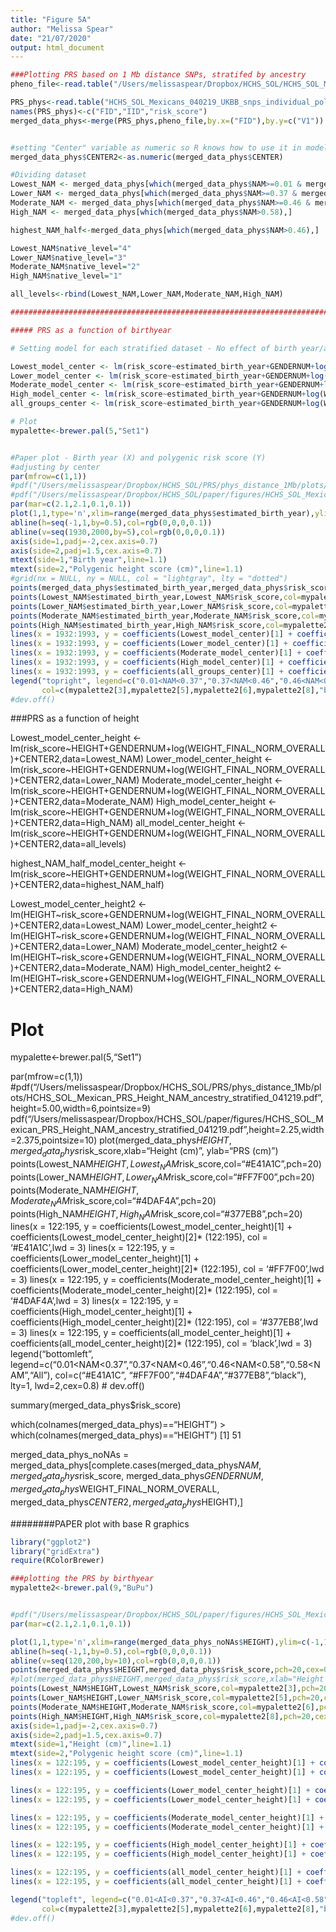 ```yaml
---
title: "Figure 5A"
author: "Melissa Spear"
date: "21/07/2020"
output: html_document
---
```


```r
###Plotting PRS based on 1 Mb distance SNPs, stratifed by ancestry 
pheno_file<-read.table("/Users/melissaspear/Dropbox/HCHS_SOL/HCHS_SOL_Mexicans_admixed_95_full_pheno_010919.txt",header=T, sep='\t')

PRS_phys<-read.table("HCHS_SOL_Mexicans_040219_UKBB_snps_individual_polygenic_height_scores_phys_distance_1Mb_filter.txt")
names(PRS_phys)<-c("FID","IID","risk_score")
merged_data_phys<-merge(PRS_phys,pheno_file,by.x=("FID"),by.y=c("V1"))


#setting "Center" variable as numeric so R knows how to use it in model 
merged_data_phys$CENTER2<-as.numeric(merged_data_phys$CENTER)

#Dividing dataset 
Lowest_NAM <- merged_data_phys[which(merged_data_phys$NAM>=0.01 & merged_data_phys$NAM<0.37),]
Lower_NAM <- merged_data_phys[which(merged_data_phys$NAM>=0.37 & merged_data_phys$NAM<0.46),]
Moderate_NAM <- merged_data_phys[which(merged_data_phys$NAM>=0.46 & merged_data_phys$NAM<=0.58),]
High_NAM <- merged_data_phys[which(merged_data_phys$NAM>0.58),]

highest_NAM_half<-merged_data_phys[which(merged_data_phys$NAM>0.46),]

Lowest_NAM$native_level="4"
Lower_NAM$native_level="3"
Moderate_NAM$native_level="2"
High_NAM$native_level="1"

all_levels<-rbind(Lowest_NAM,Lower_NAM,Moderate_NAM,High_NAM)

```



```r
################################################################################

##### PRS as a function of birthyear 

# Setting model for each stratified dataset - No effect of birth year/age on PRS. 

Lowest_model_center <- lm(risk_score~estimated_birth_year+GENDERNUM+log(WEIGHT_FINAL_NORM_OVERALL)+CENTER2,data=Lowest_NAM)
Lower_model_center <- lm(risk_score~estimated_birth_year+GENDERNUM+log(WEIGHT_FINAL_NORM_OVERALL)+CENTER2,data=Lower_NAM)
Moderate_model_center <- lm(risk_score~estimated_birth_year+GENDERNUM+log(WEIGHT_FINAL_NORM_OVERALL)+CENTER2,data=Moderate_NAM)
High_model_center <- lm(risk_score~estimated_birth_year+GENDERNUM+log(WEIGHT_FINAL_NORM_OVERALL)+CENTER2,data=High_NAM)
all_groups_center <- lm(risk_score~estimated_birth_year+GENDERNUM+log(WEIGHT_FINAL_NORM_OVERALL)+CENTER2,data=all_levels)

# Plot 
mypalette<-brewer.pal(5,"Set1")


#Paper plot - Birth year (X) and polygenic risk score (Y)
#adjusting by center
par(mfrow=c(1,1))
#pdf("/Users/melissaspear/Dropbox/HCHS_SOL/PRS/phys_distance_1Mb/plots/HCHS_SOL_Mexican_PRS_estimated_birth_year_NAM_ancestry_stratified_041219.pdf",height=5.00,width=6,pointsize=9)
#pdf("/Users/melissaspear/Dropbox/HCHS_SOL/paper/figures/HCHS_SOL_Mexican_Height_PRS_estimated_birth_year_NAM_ancestry_stratified_073119_diffcolors.pdf",height=2.25,width=2.375,pointsize=10)
par(mar=c(2.1,2.1,0.1,0.1))
plot(1,1,type='n',xlim=range(merged_data_phys$estimated_birth_year),ylim=c(-1,1),xlab="",ylab="",xaxt='n',yaxt='n')
abline(h=seq(-1,1,by=0.5),col=rgb(0,0,0,0.1))
abline(v=seq(1930,2000,by=5),col=rgb(0,0,0,0.1))
axis(side=1,padj=-2,cex.axis=0.7)
axis(side=2,padj=1.5,cex.axis=0.7)
mtext(side=1,"Birth year",line=1.1)
mtext(side=2,"Polygenic height score (cm)",line=1.1)
#grid(nx = NULL, ny = NULL, col = "lightgray", lty = "dotted")
points(merged_data_phys$estimated_birth_year,merged_data_phys$risk_score,pch=20,cex=0.8)
points(Lowest_NAM$estimated_birth_year,Lowest_NAM$risk_score,col=mypalette2[3],pch=20,cex=0.8)
points(Lower_NAM$estimated_birth_year,Lower_NAM$risk_score,col=mypalette2[5],pch=20,cex=0.8)
points(Moderate_NAM$estimated_birth_year,Moderate_NAM$risk_score,col=mypalette2[6],pch=20,cex=0.8)
points(High_NAM$estimated_birth_year,High_NAM$risk_score,col=mypalette2[8],pch=20,cex=0.8)
lines(x = 1932:1993, y = coefficients(Lowest_model_center)[1] + coefficients(Lowest_model_center)[2]* (1932:1993), col =mypalette2[3],lwd = 3)
lines(x = 1932:1993, y = coefficients(Lower_model_center)[1] + coefficients(Lower_model_center)[2]* (1932:1993), col =mypalette2[5],lwd = 3)
lines(x = 1932:1993, y = coefficients(Moderate_model_center)[1] + coefficients(Moderate_model_center)[2]* (1932:1993), col =mypalette2[6],lwd = 3)
lines(x = 1932:1993, y = coefficients(High_model_center)[1] + coefficients(High_model_center)[2]* (1932:1993), col =mypalette2[8],lwd = 3)
lines(x = 1932:1993, y = coefficients(all_groups_center)[1] + coefficients(all_groups_center)[2]* (1932:1993), col = 'black',lwd = 3)
legend("topright", legend=c("0.01<NAM<0.37","0.37<NAM<0.46","0.46<NAM<0.58","0.58<NAM","All"),
       col=c(mypalette2[3],mypalette2[5],mypalette2[6],mypalette2[8],"black"), bg="white",lty=1, lwd=2,cex=0.4)
#dev.off()


```
################################################################################
###PRS as a function of height 

Lowest_model_center_height <- lm(risk_score~HEIGHT+GENDERNUM+log(WEIGHT_FINAL_NORM_OVERALL)+CENTER2,data=Lowest_NAM)
Lower_model_center_height <- lm(risk_score~HEIGHT+GENDERNUM+log(WEIGHT_FINAL_NORM_OVERALL)+CENTER2,data=Lower_NAM)
Moderate_model_center_height <- lm(risk_score~HEIGHT+GENDERNUM+log(WEIGHT_FINAL_NORM_OVERALL)+CENTER2,data=Moderate_NAM)
High_model_center_height <- lm(risk_score~HEIGHT+GENDERNUM+log(WEIGHT_FINAL_NORM_OVERALL)+CENTER2,data=High_NAM)
all_model_center_height <- lm(risk_score~HEIGHT+GENDERNUM+log(WEIGHT_FINAL_NORM_OVERALL)+CENTER2,data=all_levels)

highest_NAM_half_model_center_height <- lm(risk_score~HEIGHT+GENDERNUM+log(WEIGHT_FINAL_NORM_OVERALL)+CENTER2,data=highest_NAM_half)


Lowest_model_center_height2 <- lm(HEIGHT~risk_score+GENDERNUM+log(WEIGHT_FINAL_NORM_OVERALL)+CENTER2,data=Lowest_NAM)
Lower_model_center_height2 <- lm(HEIGHT~risk_score+GENDERNUM+log(WEIGHT_FINAL_NORM_OVERALL)+CENTER2,data=Lower_NAM)
Moderate_model_center_height2 <- lm(HEIGHT~risk_score+GENDERNUM+log(WEIGHT_FINAL_NORM_OVERALL)+CENTER2,data=Moderate_NAM)
High_model_center_height2 <- lm(HEIGHT~risk_score+GENDERNUM+log(WEIGHT_FINAL_NORM_OVERALL)+CENTER2,data=High_NAM)

# Plot 
mypalette<-brewer.pal(5,"Set1")


par(mfrow=c(1,1))
#pdf("/Users/melissaspear/Dropbox/HCHS_SOL/PRS/phys_distance_1Mb/plots/HCHS_SOL_Mexican_PRS_Height_NAM_ancestry_stratified_041219.pdf",height=5.00,width=6,pointsize=9)
pdf("/Users/melissaspear/Dropbox/HCHS_SOL/paper/figures/HCHS_SOL_Mexican_PRS_Height_NAM_ancestry_stratified_041219.pdf",height=2.25,width=2.375,pointsize=10)
plot(merged_data_phys$HEIGHT,merged_data_phys$risk_score,xlab="Height (cm)", ylab="PRS (cm)")
points(Lowest_NAM$HEIGHT,Lowest_NAM$risk_score,col="#E41A1C",pch=20)
points(Lower_NAM$HEIGHT,Lower_NAM$risk_score,col="#FF7F00",pch=20)
points(Moderate_NAM$HEIGHT,Moderate_NAM$risk_score,col="#4DAF4A",pch=20)
points(High_NAM$HEIGHT,High_NAM$risk_score,col="#377EB8",pch=20)
lines(x = 122:195, y = coefficients(Lowest_model_center_height)[1] + coefficients(Lowest_model_center_height)[2]* (122:195), col = '#E41A1C',lwd = 3)
lines(x = 122:195, y = coefficients(Lower_model_center_height)[1] + coefficients(Lower_model_center_height)[2]* (122:195), col = '#FF7F00',lwd = 3)
lines(x = 122:195, y = coefficients(Moderate_model_center_height)[1] + coefficients(Moderate_model_center_height)[2]* (122:195), col = '#4DAF4A',lwd = 3)
lines(x = 122:195, y = coefficients(High_model_center_height)[1] + coefficients(High_model_center_height)[2]* (122:195), col = '#377EB8',lwd = 3)
lines(x = 122:195, y = coefficients(all_model_center_height)[1] + coefficients(all_model_center_height)[2]* (122:195), col = 'black',lwd = 3)
legend("bottomleft", legend=c("0.01<NAM<0.37","0.37<NAM<0.46","0.46<NAM<0.58","0.58<NAM","All"),
       col=c("#E41A1C", "#FF7F00","#4DAF4A","#377EB8","black"), lty=1, lwd=2,cex=0.8)
# dev.off()

summary(merged_data_phys$risk_score)

which(colnames(merged_data_phys)=="HEIGHT")
> which(colnames(merged_data_phys)=="HEIGHT")
[1] 51

merged_data_phys_noNAs = merged_data_phys[complete.cases(merged_data_phys$NAM, merged_data_phys$risk_score, merged_data_phys$GENDERNUM, merged_data_phys$WEIGHT_FINAL_NORM_OVERALL, merged_data_phys$CENTER2, merged_data_phys$HEIGHT),]

########PAPER plot with base R graphics 
```r
library("ggplot2")
library("gridExtra")
require(RColorBrewer)

###plotting the PRS by birthyear 
mypalette2<-brewer.pal(9,"BuPu")


#pdf("/Users/melissaspear/Dropbox/HCHS_SOL/paper/figures/HCHS_SOL_Mexican_PRS_Height_NAM_ancestry_stratified_102119_diffcolors_figure_4b.pdf",height=2.25,width=2.375,pointsize=10)
par(mar=c(2.1,2.1,0.1,0.1))

plot(1,1,type='n',xlim=range(merged_data_phys_noNAs$HEIGHT),ylim=c(-1,1),xlab="",ylab="",xaxt='n',yaxt='n')
abline(h=seq(-1,1,by=0.5),col=rgb(0,0,0,0.1))
abline(v=seq(120,200,by=10),col=rgb(0,0,0,0.1))
points(merged_data_phys$HEIGHT,merged_data_phys$risk_score,pch=20,cex=0.8)
#plot(merged_data_phys$HEIGHT,merged_data_phys$risk_score,xlab="Height (cm)", ylab="PRS (cm)")
points(Lowest_NAM$HEIGHT,Lowest_NAM$risk_score,col=mypalette2[3],pch=20,cex=0.8)
points(Lower_NAM$HEIGHT,Lower_NAM$risk_score,col=mypalette2[5],pch=20,cex=0.8)
points(Moderate_NAM$HEIGHT,Moderate_NAM$risk_score,col=mypalette2[6],pch=20,cex=0.8)
points(High_NAM$HEIGHT,High_NAM$risk_score,col=mypalette2[8],pch=20,cex=0.8)
axis(side=1,padj=-2,cex.axis=0.7)
axis(side=2,padj=1.5,cex.axis=0.7)
mtext(side=1,"Height (cm)",line=1.1)
mtext(side=2,"Polygenic height score (cm)",line=1.1)
lines(x = 122:195, y = coefficients(Lowest_model_center_height)[1] + coefficients(Lowest_model_center_height)[2]* (122:195), col ="white",lwd = 4)
lines(x = 122:195, y = coefficients(Lowest_model_center_height)[1] + coefficients(Lowest_model_center_height)[2]* (122:195), col =mypalette2[3],lwd = 3)

lines(x = 122:195, y = coefficients(Lower_model_center_height)[1] + coefficients(Lower_model_center_height)[2]* (122:195), col ="white",lwd = 4)
lines(x = 122:195, y = coefficients(Lower_model_center_height)[1] + coefficients(Lower_model_center_height)[2]* (122:195), col =mypalette2[5],lwd = 3)

lines(x = 122:195, y = coefficients(Moderate_model_center_height)[1] + coefficients(Moderate_model_center_height)[2]* (122:195), col ="white",lwd = 4)
lines(x = 122:195, y = coefficients(Moderate_model_center_height)[1] + coefficients(Moderate_model_center_height)[2]* (122:195), col =mypalette2[6],lwd = 3)

lines(x = 122:195, y = coefficients(High_model_center_height)[1] + coefficients(High_model_center_height)[2]* (122:195), col ="white",lwd = 4)
lines(x = 122:195, y = coefficients(High_model_center_height)[1] + coefficients(High_model_center_height)[2]* (122:195), col =mypalette2[8],lwd = 3)

lines(x = 122:195, y = coefficients(all_model_center_height)[1] + coefficients(all_model_center_height)[2]* (122:195), col = 'white',lwd = 4)
lines(x = 122:195, y = coefficients(all_model_center_height)[1] + coefficients(all_model_center_height)[2]* (122:195), col = 'black',lwd = 3)

legend("topleft", legend=c("0.01<AI<0.37","0.37<AI<0.46","0.46<AI<0.58","0.58<AI","All"),
       col=c(mypalette2[3],mypalette2[5],mypalette2[6],mypalette2[8],"black"),bg="white", lty=1, lwd=2,cex=0.4)
#dev.off()

```